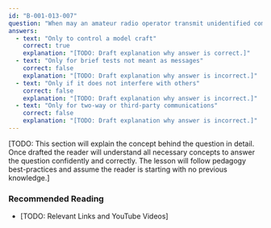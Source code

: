 ```yaml
---
id: "B-001-013-007"
question: "When may an amateur radio operator transmit unidentified communications?"
answers:
  - text: "Only to control a model craft"
    correct: true
    explanation: "[TODO: Draft explanation why answer is correct.]"
  - text: "Only for brief tests not meant as messages"
    correct: false
    explanation: "[TODO: Draft explanation why answer is incorrect.]"
  - text: "Only if it does not interfere with others"
    correct: false
    explanation: "[TODO: Draft explanation why answer is incorrect.]"
  - text: "Only for two-way or third-party communications"
    correct: false
    explanation: "[TODO: Draft explanation why answer is incorrect.]"
---
```


[TODO: This section will explain the concept behind the question in detail. Once drafted the reader will understand all necessary concepts to answer the question confidently and correctly. The lesson will follow pedagogy best-practices and assume the reader is starting with no previous knowledge.]

### Recommended Reading

- [TODO: Relevant Links and YouTube Videos]
